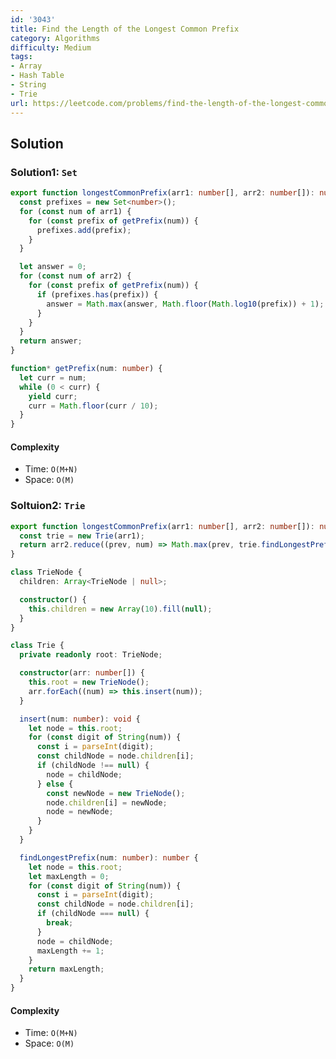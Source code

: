 ```yaml
---
id: '3043'
title: Find the Length of the Longest Common Prefix
category: Algorithms
difficulty: Medium
tags:
- Array
- Hash Table
- String
- Trie
url: https://leetcode.com/problems/find-the-length-of-the-longest-common-prefix
---
```


## Solution

### Solution1: `Set`

```typescript filename="solution.ts" copy
export function longestCommonPrefix(arr1: number[], arr2: number[]): number {
  const prefixes = new Set<number>();
  for (const num of arr1) {
    for (const prefix of getPrefix(num)) {
      prefixes.add(prefix);
    }
  }

  let answer = 0;
  for (const num of arr2) {
    for (const prefix of getPrefix(num)) {
      if (prefixes.has(prefix)) {
        answer = Math.max(answer, Math.floor(Math.log10(prefix)) + 1);
      }
    }
  }
  return answer;
}

function* getPrefix(num: number) {
  let curr = num;
  while (0 < curr) {
    yield curr;
    curr = Math.floor(curr / 10);
  }
}
```

#### Complexity

- Time: `O(M+N)`
- Space: `O(M)`

### Soltuion2: `Trie`

```typescript filename="solution.ts" copy
export function longestCommonPrefix(arr1: number[], arr2: number[]): number {
  const trie = new Trie(arr1);
  return arr2.reduce((prev, num) => Math.max(prev, trie.findLongestPrefix(num)), 0);
}

class TrieNode {
  children: Array<TrieNode | null>;

  constructor() {
    this.children = new Array(10).fill(null);
  }
}

class Trie {
  private readonly root: TrieNode;

  constructor(arr: number[]) {
    this.root = new TrieNode();
    arr.forEach((num) => this.insert(num));
  }

  insert(num: number): void {
    let node = this.root;
    for (const digit of String(num)) {
      const i = parseInt(digit);
      const childNode = node.children[i];
      if (childNode !== null) {
        node = childNode;
      } else {
        const newNode = new TrieNode();
        node.children[i] = newNode;
        node = newNode;
      }
    }
  }

  findLongestPrefix(num: number): number {
    let node = this.root;
    let maxLength = 0;
    for (const digit of String(num)) {
      const i = parseInt(digit);
      const childNode = node.children[i];
      if (childNode === null) {
        break;
      }
      node = childNode;
      maxLength += 1;
    }
    return maxLength;
  }
}
```

#### Complexity

- Time: `O(M+N)`
- Space: `O(M)`

